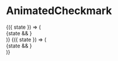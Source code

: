

<Meta title="Components|AnimatedCheckmark" />

# AnimatedCheckmark

<Story name="AnimatedCheckmark">
  <div>
    <StateCtrl>
      {({ state }) => (
        <div
          className="flex justify-center items-center"
          style={{
            height: "8em",
            width: "14.6em",
            backgroundColor: Color.black
          }}
        >
          {state && <AnimatedCheckmark size="3em" />}
        </div>
      )}
    </StateCtrl>
    <Margin />
    <StateCtrl>
      {({ state }) => (
        <div
          className="flex justify-center items-center"
          style={{
            height: "8em",
            width: "14.6em",
            backgroundColor: Color.primary
          }}
        >
          {state && <AnimatedCheckmark size="3em" />}
        </div>
      )}
    </StateCtrl>
  </div>
</Story>

<Props of={AnimatedCheckmark} />
